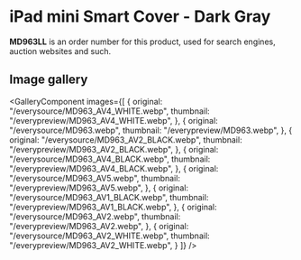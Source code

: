 
# iPad mini Smart Cover - Dark Gray

<Callout type='info' emoji='👉🏻'>**MD963LL** is an order number for this product, used for search engines, auction websites and such.</Callout>

## Image gallery

<GalleryComponent
    images={[
      {
        original: "/everysource/MD963_AV4_WHITE.webp",
        thumbnail: "/everypreview/MD963_AV4_WHITE.webp",
      },
      {
        original: "/everysource/MD963.webp",
        thumbnail: "/everypreview/MD963.webp",
      },
      {
        original: "/everysource/MD963_AV2_BLACK.webp",
        thumbnail: "/everypreview/MD963_AV2_BLACK.webp",
      },
      {
        original: "/everysource/MD963_AV4_BLACK.webp",
        thumbnail: "/everypreview/MD963_AV4_BLACK.webp",
      },
      {
        original: "/everysource/MD963_AV5.webp",
        thumbnail: "/everypreview/MD963_AV5.webp",
      },
      {
        original: "/everysource/MD963_AV1_BLACK.webp",
        thumbnail: "/everypreview/MD963_AV1_BLACK.webp",
      },
      {
        original: "/everysource/MD963_AV2.webp",
        thumbnail: "/everypreview/MD963_AV2.webp",
      },
      {
        original: "/everysource/MD963_AV2_WHITE.webp",
        thumbnail: "/everypreview/MD963_AV2_WHITE.webp",
      }
    ]}
  />
